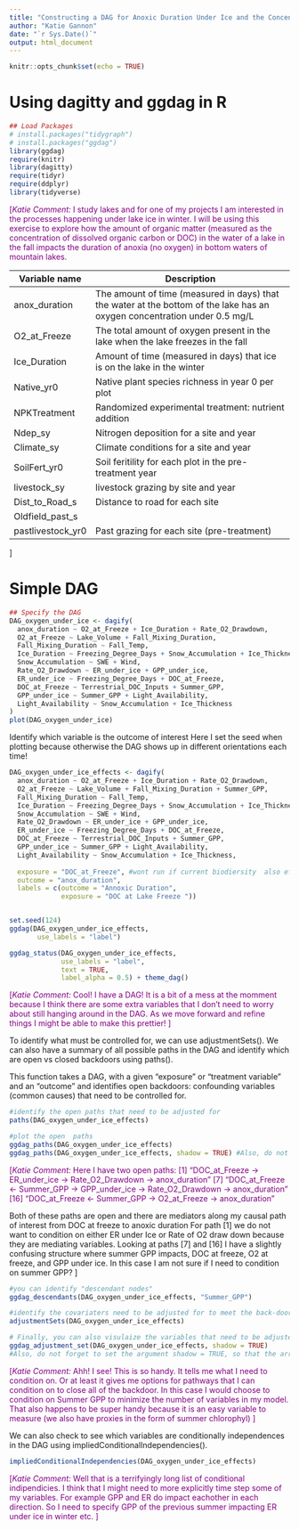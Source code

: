 ```yaml
---
title: "Constructing a DAG for Anoxic Duration Under Ice and the Concentration of Dissolved Organic Matter in Fall"
author: "Katie Gannon"
date: "`r Sys.Date()`"
output: html_document
---
```

```r
knitr::opts_chunk$set(echo = TRUE)
```


# Using dagitty and ggdag in R 

```r
## Load Packages
# install.packages("tidygraph")
# install.packages("ggdag")
library(ggdag)
require(knitr)
library(dagitty)
require(tidyr)
require(ddplyr)
library(tidyverse)
```

<span style="color:purple;">
[*Katie Comment:* I study lakes and for one of my projects I am interested in the processes happening under lake ice in winter. I will be using this exercise to explore how the amount of organic matter (measured as the concentration of dissolved organic carbon or DOC) in the water of a lake in the fall impacts the duration of anoxia (no oxygen) in bottom waters of mountain lakes.  


 **Variable name   **   | **Description    **                                                                         | 
----------------------- | ------------------------------------------------------------------------------------------- 
| $\text{anox_duration}$    |  The amount of time (measured in days) that the water at the bottom of the lake has an oxygen concentration under 0.5 mg/L |
$\text{O2_at_Freeze}$          | The total amount of oxygen present in the lake when the lake freezes in the fall |
$\text{Ice_Duration}$ | Amount of time (measured in days) that ice is on the lake in the winter |
$\text{Native_yr0}$ | Native plant species richness in year 0 per plot |
$\text{NPKTreatment}$  |  Randomized experimental treatment: nutrient addition |
$\text{Ndep_sy}$  | Nitrogen deposition for a site and year |
$\text{Climate_sy}$  | Climate conditions for a site and year  |
$\text{SoilFert_yr0}$  |  Soil feritility for each plot in the pre-treatment year |
$\text{livestock_sy}$  | livestock grazing by site and year|
$\text{Dist_to_Road_s}$  | Distance to road for each site |
$\text{Oldfield_past_s }$  | |
$\text{pastlivestock_yr0}$  | Past grazing for each site (pre-treatment) |
]
</span>



# Simple DAG 

```r
## Specify the DAG
DAG_oxygen_under_ice <- dagify(
  anox_duration ~ O2_at_Freeze + Ice_Duration + Rate_O2_Drawdown,
  O2_at_Freeze ~ Lake_Volume + Fall_Mixing_Duration,
  Fall_Mixing_Duration ~ Fall_Temp,
  Ice_Duration ~ Freezing_Degree_Days + Snow_Accumulation + Ice_Thickness, 
  Snow_Accumulation ~ SWE + Wind,
  Rate_O2_Drawdown ~ ER_under_ice + GPP_under_ice, 
  ER_under_ice ~ Freezing_Degree_Days + DOC_at_Freeze,
  DOC_at_Freeze ~ Terrestrial_DOC_Inputs + Summer_GPP, 
  GPP_under_ice ~ Summer_GPP + Light_Availability,
  Light_Availability ~ Snow_Accumulation + Ice_Thickness
)
plot(DAG_oxygen_under_ice)
```

Identify which variable is the outcome of interest 
Here I set the seed when plotting because otherwise the DAG shows up in different orientations each time! 

```r
DAG_oxygen_under_ice_effects <- dagify(
  anox_duration ~ O2_at_Freeze + Ice_Duration + Rate_O2_Drawdown,
  O2_at_Freeze ~ Lake_Volume + Fall_Mixing_Duration + Summer_GPP,
  Fall_Mixing_Duration ~ Fall_Temp,
  Ice_Duration ~ Freezing_Degree_Days + Snow_Accumulation + Ice_Thickness, 
  Snow_Accumulation ~ SWE + Wind,
  Rate_O2_Drawdown ~ ER_under_ice + GPP_under_ice, 
  ER_under_ice ~ Freezing_Degree_Days + DOC_at_Freeze,
  DOC_at_Freeze ~ Terrestrial_DOC_Inputs + Summer_GPP, 
  GPP_under_ice ~ Summer_GPP + Light_Availability,
  Light_Availability ~ Snow_Accumulation + Ice_Thickness, 
  
  exposure = "DOC_at_Freeze", #wont run if current biodiersity  also effects current exotic because then the graph is not acyclic
  outcome = "anox_duration",
  labels = c(outcome = "Annoxic Duration",
             exposure = "DOC at Lake Freeze "))


set.seed(124)
ggdag(DAG_oxygen_under_ice_effects, 
       use_labels = "label")

ggdag_status(DAG_oxygen_under_ice_effects,
             use_labels = "label",
             text = TRUE,
             label_alpha = 0.5) + theme_dag()
```
<span style="color:purple;">
[*Katie Comment:* Cool! I have a DAG! It is a bit of a mess at the momment because I think there are some extra variables that I don't need to worry about still hanging around in the DAG. As we move forward and refine things I might be able to make this prettier!  ]
</span>

To identify  what must be controlled for, we can use adjustmentSets(). We can also have a summary of all possible paths in the DAG and identify which are open vs closed backdoors using paths(). 

This function takes a DAG, with a given “exposure” or "treatment variable" and an “outcome” and identifies open backdoors: confounding variables (common causes) that need to be controlled for. 

```r
#identify the open paths that need to be adjusted for 
paths(DAG_oxygen_under_ice_effects)

#plot the open  paths 
ggdag_paths(DAG_oxygen_under_ice_effects)
ggdag_paths(DAG_oxygen_under_ice_effects, shadow = TRUE) #Also, do not forget to set the argument shadow = TRUE, so that the arrows from the adjusted nodes are included
```
<span style="color:purple;">
[*Katie Comment:* Here I have two open paths: 
[1] "DOC_at_Freeze -> ER_under_ice -> Rate_O2_Drawdown -> anox_duration"
[7] "DOC_at_Freeze <- Summer_GPP -> GPP_under_ice -> Rate_O2_Drawdown -> anox_duration"
[16] "DOC_at_Freeze <- Summer_GPP -> O2_at_Freeze -> anox_duration"

Both of these paths are open and there are mediators along my causal path of interest from DOC at freeze to anoxic duration 
For path [1] we do not want to condition on either ER under Ice or Rate of O2 draw down because they are mediating variables. 
Looking at paths [7] and [16] I have a slightly confusing structure where summer GPP impacts, DOC at freeze, O2 at freeze, and GPP under ice. In this case I am not sure if I need to condition on summer GPP? ]
</span>

 

```r
#you can identify "descendant nodes" 
ggdag_descendants(DAG_oxygen_under_ice_effects, "Summer_GPP")
```

```r
#identify the covariaters need to be adjusted for to meet the back-door criterion
adjustmentSets(DAG_oxygen_under_ice_effects)

# Finally, you can also visulaize the variables that need to be adjusted for (which is also told to you by the adjustmentSets() function 
ggdag_adjustment_set(DAG_oxygen_under_ice_effects, shadow = TRUE) 
#Also, do not forget to set the argument shadow = TRUE, so that the arrows from the adjusted nodes are included.
```

<span style="color:purple;">
[*Katie Comment:* Ahh! I see! This is so handy. It tells me what I need to condition on. Or at least it gives me options for pathways that I can condition on to close all of the backdoor. In this case I would choose to condition on Summer GPP to minimize the number of variables in my model. That also happens to be super handy because it is an easy variable to measure (we also have proxies in the form of summer chlorophyl) ]
</span>


We can also check to see which variables are conditionally independences in the DAG using impliedConditionalIndependencies().
```r
impliedConditionalIndependencies(DAG_oxygen_under_ice_effects)
```

<span style="color:purple;">
[*Katie Comment:* Well that is a terrifyingly long list of conditional indipendicies. I think that I might need to more explicitly time step some of my variables. For example GPP and ER do impact eachother in each direction. So I need to specify GPP of the previous summer impacting ER under ice in winter etc.  ]
</span>





